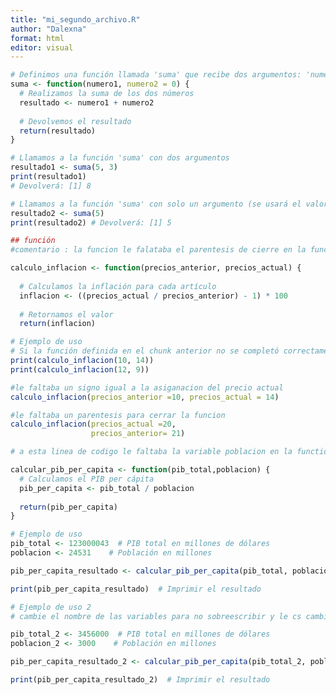 ---
title: "mi_segundo_archivo.R"
author: "Dalexna"
format: html
editor: visual
---

```{r}
# Definimos una función llamada 'suma' que recibe dos argumentos: 'numero1' y 'numero2'
suma <- function(numero1, numero2 = 0) {
  # Realizamos la suma de los dos números
  resultado <- numero1 + numero2
  
  # Devolvemos el resultado
  return(resultado)
}

```

```{r}
# Llamamos a la función 'suma' con dos argumentos
resultado1 <- suma(5, 3)
print(resultado1) 
# Devolverá: [1] 8

```

```{r}
# Llamamos a la función 'suma' con solo un argumento (se usará el valor predeterminado de 'numero2')
resultado2 <- suma(5)
print(resultado2) # Devolverá: [1] 5
```

```{r}
## función 
#comentario : la funcion le falataba el parentesis de cierre en la funcion return y el colchete de apertura de funcion

calculo_inflacion <- function(precios_anterior, precios_actual) {
  
  # Calculamos la inflación para cada artículo
  inflacion <- ((precios_actual / precios_anterior) - 1) * 100
  
  # Retornamos el valor
  return(inflacion)
```

```{r}
# Ejemplo de uso
# Si la función definida en el chunk anterior no se completó correctamente no se podrá ejecutar ninguno de los chunks siguientes
print(calculo_inflacion(10, 14)) 
print(calculo_inflacion(12, 9))
```

```{r}
#le faltaba un signo igual a la asiganacion del precio actual
calculo_inflacion(precios_anterior =10, precios_actual = 14)
```

```{r}
#le faltaba un parentesis para cerrar la funcion
calculo_inflacion(precios_actual =20, 
                  precios_anterior= 21)
```

```{r}
# a esta linea de codigo le faltaba la variable poblacion en la function y la variable pib_total en la division 

calcular_pib_per_capita <- function(pib_total,poblacion) {
  # Calculamos el PIB per cápita
  pib_per_capita <- pib_total / poblacion
  
  return(pib_per_capita)
}
```

```{r}
# Ejemplo de uso
pib_total <- 123000043  # PIB total en millones de dólares
poblacion <- 24531    # Población en millones

pib_per_capita_resultado <- calcular_pib_per_capita(pib_total, poblacion)

print(pib_per_capita_resultado)  # Imprimir el resultado
```

```{r}
# Ejemplo de uso 2 
# cambie el nombre de las variables para no sobreescribir y le cs cambie el monto a cada una para q me diera un resultado distinto 

pib_total_2 <- 3456000  # PIB total en millones de dólares
poblacion_2 <- 3000    # Población en millones

pib_per_capita_resultado_2 <- calcular_pib_per_capita(pib_total_2, poblacion_2)

print(pib_per_capita_resultado_2)  # Imprimir el resultado

```
